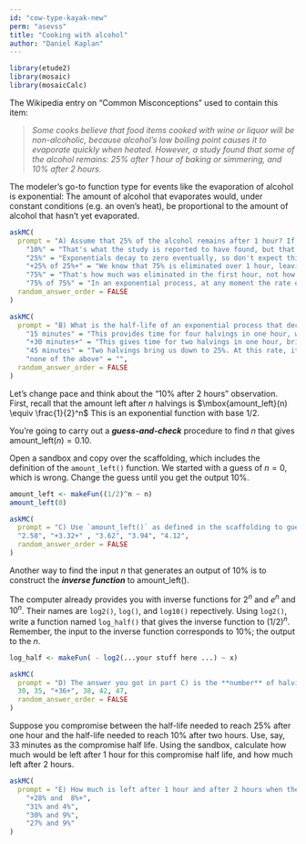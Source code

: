 ```yaml
---
id: "cow-type-kayak-new"
perm: "asevss"
title: "Cooking with alcohol"
author: "Daniel Kaplan"
---
```


```r
library(etude2)
library(mosaic)
library(mosaicCalc)
```



The Wikipedia entry on "Common Misconceptions" used to contain this item:

> *Some cooks believe that food items cooked with wine or liquor will be non-alcoholic, because alcohol's low boiling point causes it to evaporate quickly when heated. However, a study found that some of the alcohol remains: 25% after 1 hour of baking or simmering, and 10% after 2 hours.*

The modeler's go-to function type for events like the evaporation of alcohol is exponential: The amount of alcohol that evaporates would, under constant conditions (e.g. an oven's heat), be proportional to the amount of alcohol that hasn't yet evaporated. 

```r
askMC(
  prompt = "A) Assume that 25% of the alcohol remains after 1 hour? If the process were exponential, how much would remain after 2 hours?",
    "10%" = "That's what the study is reported to have found, but that's not consistent with an exponential process that decays to 25% after one hour",
    "25%" = "Exponentials decay to zero eventually, so don't expect things to stay still after one hour.",
    "+25% of 25%+" = "We know that 75% is eliminated over 1 hour, leaving 25%. The continuing exponential process will, over the next hour eliminate 75% of the amount at the start of that hour. So after hour 2 we'll have 25% of the amount we had at hour 1, which was 25% of the original amount.",
    "75%" = "That's how much was eliminated in the first hour, not how much remains after 2 hours.",
    "75% of 75%" = "In an exponential process, at any moment the rate of decay (e.g. 75% per hour) is a constant proportion of the amount that is still there. After one hour, there is 25% of the alcohol remaining. That will decay at a rate of 75% per hour. Over the next hour, we'll lose 75% of the original 25%, giving us 25% of the original amount.",
  random_answer_order = FALSE
)
```

```r
askMC(
  prompt = "B) What is the half-life of an exponential process that decays to 25% after one hour?",
    "15 minutes" = "This provides time for four halvings in one hour, which would leave $\\frac{1}{2} \\times \\frac{1}{2} \\times \\frac{1}{2} \\times \\frac{1}{2} = 1/16$ of the original not 1/4.",
    "+30 minutes+" = "This gives time for two halvings in one hour, bringing us to 25% as observed.",
    "45 minutes" = "Two halvings bring us down to 25%. At this rate, it would take 90 minutes to get down to 25%, not 60 minutes as observed.",
    "none of the above" = "",
  random_answer_order = FALSE
)
```

Let's change pace and think about the "10% after 2 hours" observation. First, recall that the amount left after $n$ halvings is 
$\mbox{amount_left}(n) \equiv \frac{1}{2}^n$ 
This is an exponential function with base 1/2.

You're going to carry out a ***guess-and-check*** procedure to find $n$ that gives $\text{amount_left}(n) = 0.10$.  

Open a sandbox and copy over the scaffolding, which includes the definition of the `amount_left()` function. We started with a guess of $n=0$, which is wrong.  Change the guess until you get the output 10%.

::: {.scaffolding}
```r
amount_left <- makeFun((1/2)^n ~ n)
amount_left(0)
```
:::

```r
askMC(
  prompt = "C) Use `amount_left()` as defined in the scaffolding to guess-and-check how many halvings it takes to bring something down to 10% of the original amount.",
  "2.58", "+3.32+" , "3.62", "3.94", "4.12",
  random_answer_order = FALSE
)
```

Another way to find the input $n$ that generates an output of 10% is to construct the ***inverse function*** to $\text{amount_left}()$. 

The computer already provides you with inverse functions for $2^n$ and $e^n$ and $10^n$. Their names are `log2()`, `log()`, and `log10()` repectively.  Using `log2()`, write a function named `log_half()` that gives the inverse function to $(1/2)^n$. Remember, the input to the inverse function corresponds to 10%; the output to the $n$.

::: {.scaffolding}
```r
log_half <- makeFun( - log2(...your stuff here ...) ~ x)
```
:::

```r
askMC(
  prompt = "D) The answer you got in part C) is the **number** of halvings needed to reach 10%. If this number occurs in 2 hours (that is, 120 minutes),  what is the half life stated in minutes.",
  30, 35, "+36+", 38, 42, 47,
  random_answer_order = FALSE
)
```

Suppose you compromise between the half-life needed to reach 25% after one hour and the half-life needed to reach 10% after two hours. Use, say, 33 minutes as the compromise half life. Using the sandbox, calculate how much would be left after 1 hour for this compromise half life, and how much left after 2 hours.

```r
askMC(
  prompt = "E) How much is left after 1 hour and after 2 hours when the half life is 33 minutes?",
    "+28% and  8%+",
    "31% and 4%",
    "30% and 9%",
    "27% and 9%"
)
```

